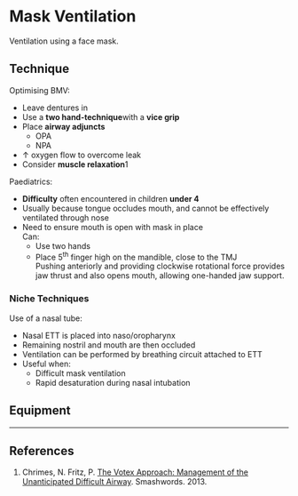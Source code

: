 # Mask Ventilation


Ventilation using a face mask.


## Technique

Optimising BMV:

* Leave dentures in
* Use a **two hand-technique**with a **vice grip**
* Place **airway adjuncts**
	* OPA
	* NPA
* ↑ oxygen flow to overcome leak
* Consider **muscle relaxation**1



Paediatrics:

* **Difficulty** often encountered in children **under 4**
* Usually because tongue occludes mouth, and cannot be effectively ventilated through nose
* Need to ensure mouth is open with mask in place  
Can:
	* Use two hands
	* Place 5^th^ finger high on the mandible, close to the TMJ  
	Pushing anteriorly and providing clockwise rotational force provides jaw thrust and also opens mouth, allowing one-handed jaw support.

### Niche Techniques

Use of a nasal tube:

* Nasal ETT is placed into naso/oropharynx
* Remaining nostril and mouth are then occluded
* Ventilation can be performed by breathing circuit attached to ETT
* Useful when:
	* Difficult mask ventilation
	* Rapid desaturation during nasal intubation


## Equipment



---

## References

1. Chrimes, N. Fritz, P. [The Votex Approach: Management of the Unanticipated Difficult Airway](https://www.smashwords.com/books/view/277513). Smashwords. 2013.